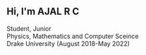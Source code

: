 ## Hi, I'm AJAL R C
Student, Junior <br/>
Physics, Mathematics and Computer Sceince <br/>
Drake University (August 2018-May 2022)



